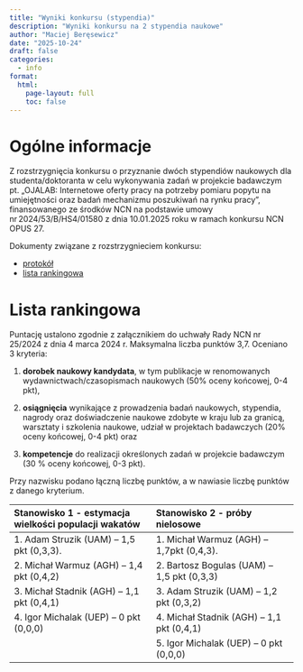 ```yaml
---
title: "Wyniki konkursu (stypendia)"
description: "Wyniki konkursu na 2 stypendia naukowe"
author: "Maciej Beręsewicz"
date: "2025-10-24"
draft: false
categories:
  - info
format:
  html:
    page-layout: full
    toc: false
---
```


# Ogólne informacje

Z rozstrzygnięcia konkursu o przyznanie dwóch stypendiów naukowych dla studenta/doktoranta w celu wykonywania zadań w projekcie badawczym pt. „OJALAB: Internetowe oferty pracy na potrzeby pomiaru popytu na umiejętności oraz badań mechanizmu poszukiwań na rynku pracy”, finansowanego ze środków NCN na podstawie umowy nr 2024/53/B/HS4/01580 z dnia 10.01.2025 roku w ramach konkursu NCN OPUS 27. 

Dokumenty związane z rozstrzygnieciem konkursu:

+ [protokół](wyniki-protokol.pdf)
+ [lista rankingowa](wyniki-lista.pdf)


# Lista rankingowa

Puntację ustalono zgodnie z załącznikiem do uchwały Rady NCN nr 25/2024 z dnia 4 marca 2024 r. Maksymalna liczba punktów 3,7. Oceniano 3 kryteria: 

1) **dorobek naukowy kandydata**, w tym publikacje w renomowanych wydawnictwach/czasopismach naukowych (50% oceny końcowej, 0-4 pkt), 

2) **osiągnięcia** wynikające z prowadzenia badań naukowych, stypendia, nagrody oraz doświadczenie naukowe zdobyte w kraju lub za granicą, warsztaty i szkolenia naukowe, udział w projektach badawczych (20% oceny końcowej, 0-4 pkt) oraz 

3) **kompetencje** do realizacji określonych zadań w projekcie badawczym (30 % oceny końcowej, 0-3 pkt). 


Przy nazwisku podano łączną liczbę punktów, a w nawiasie liczbę punktów z danego kryterium. 

| Stanowisko 1 - estymacja wielkości populacji wakatów | Stanowisko 2 - próby nielosowe |
| :--- | :--- |
| 1. Adam Struzik (UAM) -- 1,5 pkt (0,3,3). | 1. Michał Warmuz (AGH) -- 1,7pkt (0,4,3). |
| 2. Michał Warmuz (AGH) -- 1,4 pkt (0,4,2) | 2. Bartosz Bogulas (UAM) -- 1,5 pkt (0,3,3) |
| 3. Michał Stadnik (AGH) -- 1,1 pkt (0,4,1) | 3. Adam Struzik (UAM) -- 1,2 pkt (0,3,2) |
| 4. Igor Michalak (UEP) -- 0 pkt (0,0,0) | 4. Michał Stadnik (AGH) -- 1,1 pkt (0,4,1) |
|  | 5. Igor Michalak (UEP) -- 0 pkt (0,0,0) |



